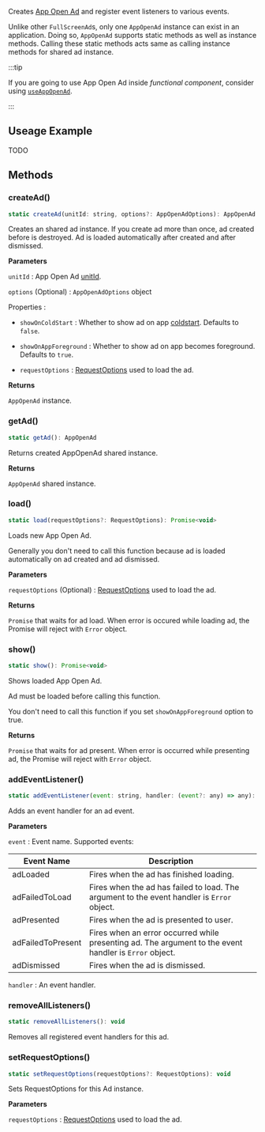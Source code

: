 Creates [App Open Ad](https://developers.google.com/admob/android/app-open-ads) and register event listeners to various events.

Unlike other `FullScreenAd`s, only one `AppOpenAd` instance can exist in an application. Doing so, `AppOpenAd` supports static methods as well as instance methods. Calling these static methods acts same as calling instance methods for shared ad instance.

:::tip

If you are going to use App Open Ad inside _functional component_, consider using [`useAppOpenAd`](useAppOpenAd).

:::

## Useage Example

TODO

## Methods

### createAd()

```js
static createAd(unitId: string, options?: AppOpenAdOptions): AppOpenAd
```

Creates an shared ad instance. If you create ad more than once, ad created before is destroyed. Ad is loaded automatically after created and after dismissed.

**Parameters**

`unitId` : App Open Ad [unitId](https://support.google.com/admob/answer/7356431).

`options` (Optional) : `AppOpenAdOptions` object

Properties :

- `showOnColdStart` : Whether to show ad on app [coldstart](https://developers.google.com/admob/android/app-open-ads#coldstart). Defaults to `false`.

- `showOnAppForeground` : Whether to show ad on app becomes foreground. Defaults to `true`.

- `requestOptions` : [RequestOptions](RequestOptions) used to load the ad.

**Returns**

`AppOpenAd` instance.

### getAd()

```js
static getAd(): AppOpenAd
```

Returns created AppOpenAd shared instance.

**Returns**

`AppOpenAd` shared instance.

### load()

```js
static load(requestOptions?: RequestOptions): Promise<void>
```

Loads new App Open Ad.

Generally you don't need to call this function because ad is loaded automatically on ad created and ad dismissed.

**Parameters**

`requestOptions` (Optional) : [RequestOptions](RequestOptions) used to load the ad.

**Returns**

`Promise` that waits for ad load. When error is occured while loading ad, the Promise will reject with `Error` object.

### show()

```js
static show(): Promise<void>
```

Shows loaded App Open Ad.

Ad must be loaded before calling this function.

You don't need to call this function if you set `showOnAppForeground` option to true.

**Returns**

`Promise` that waits for ad present. When error is occurred while presenting ad, the Promise will reject with `Error` object.

### addEventListener()

```js
static addEventListener(event: string, handler: (event?: any) => any): void
```

Adds an event handler for an ad event.

**Parameters**

`event` : Event name. Supported events:

| Event Name        | Description                                                                                            |
| ----------------- | ------------------------------------------------------------------------------------------------------ |
| adLoaded          | Fires when the ad has finished loading.                                                                |
| adFailedToLoad    | Fires when the ad has failed to load. The argument to the event handler is `Error` object.             |
| adPresented       | Fires when the ad is presented to user.                                                                |
| adFailedToPresent | Fires when an error occurred while presenting ad. The argument to the event handler is `Error` object. |
| adDismissed       | Fires when the ad is dismissed.                                                                        |

`handler` : An event handler.

### removeAllListeners()

```js
static removeAllListeners(): void
```

Removes all registered event handlers for this ad.

### setRequestOptions()

```js
static setRequestOptions(requestOptions?: RequestOptions): void
```

Sets RequestOptions for this Ad instance.

**Parameters**

`requestOptions` : [RequestOptions](RequestOptions) used to load the ad.

